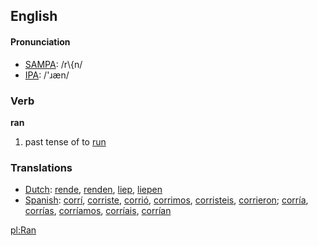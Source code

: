 ==English==

==== Pronunciation ====
*[[w:SAMPA|SAMPA]]: /r\{n/
*[[w:IPA|IPA]]: /'ɹæn/

=== Verb ===
'''ran'''
# past tense of to [[run]]

=== Translations ===
*[[Dutch]]: [[rende]], [[renden]], [[liep]], [[liepen]]
*[[Spanish]]: [[corrí]], [[corriste]], [[corrió]], [[corrimos]], [[corristeis]], [[corrieron]]; [[corría]], [[corrías]], [[corríamos]], [[corríais]], [[corrían]]

[[pl:Ran]]